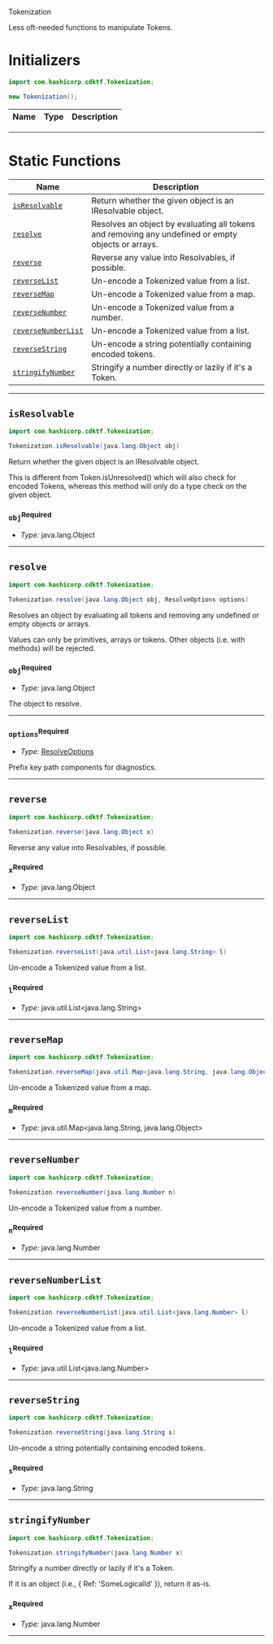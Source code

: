  Tokenization <a name="Tokenization" id="cdktf.Tokenization"></a>

Less oft-needed functions to manipulate Tokens.

# Initializers <a name="Initializers" id="cdktf.Tokenization.Initializer"></a>

```java
import com.hashicorp.cdktf.Tokenization;

new Tokenization();
```

| **Name** | **Type** | **Description** |
| --- | --- | --- |

---


# Static Functions <a name="Static Functions" id="Static Functions"></a>

| **Name** | **Description** |
| --- | --- |
| <code><a href="#cdktf.Tokenization.isResolvable">isResolvable</a></code> | Return whether the given object is an IResolvable object. |
| <code><a href="#cdktf.Tokenization.resolve">resolve</a></code> | Resolves an object by evaluating all tokens and removing any undefined or empty objects or arrays. |
| <code><a href="#cdktf.Tokenization.reverse">reverse</a></code> | Reverse any value into Resolvables, if possible. |
| <code><a href="#cdktf.Tokenization.reverseList">reverseList</a></code> | Un-encode a Tokenized value from a list. |
| <code><a href="#cdktf.Tokenization.reverseMap">reverseMap</a></code> | Un-encode a Tokenized value from a map. |
| <code><a href="#cdktf.Tokenization.reverseNumber">reverseNumber</a></code> | Un-encode a Tokenized value from a number. |
| <code><a href="#cdktf.Tokenization.reverseNumberList">reverseNumberList</a></code> | Un-encode a Tokenized value from a list. |
| <code><a href="#cdktf.Tokenization.reverseString">reverseString</a></code> | Un-encode a string potentially containing encoded tokens. |
| <code><a href="#cdktf.Tokenization.stringifyNumber">stringifyNumber</a></code> | Stringify a number directly or lazily if it's a Token. |

---

## `isResolvable` <a name="isResolvable" id="cdktf.Tokenization.isResolvable"></a>

```java
import com.hashicorp.cdktf.Tokenization;

Tokenization.isResolvable(java.lang.Object obj)
```

Return whether the given object is an IResolvable object.

This is different from Token.isUnresolved() which will also check for
encoded Tokens, whereas this method will only do a type check on the given
object.

### `obj`<sup>Required</sup> <a name="obj" id="cdktf.Tokenization.isResolvable.parameter.obj"></a>

- *Type:* java.lang.Object

---

## `resolve` <a name="resolve" id="cdktf.Tokenization.resolve"></a>

```java
import com.hashicorp.cdktf.Tokenization;

Tokenization.resolve(java.lang.Object obj, ResolveOptions options)
```

Resolves an object by evaluating all tokens and removing any undefined or empty objects or arrays.

Values can only be primitives, arrays or tokens. Other objects (i.e. with methods) will be rejected.

### `obj`<sup>Required</sup> <a name="obj" id="cdktf.Tokenization.resolve.parameter.obj"></a>

- *Type:* java.lang.Object

The object to resolve.

---

### `options`<sup>Required</sup> <a name="options" id="cdktf.Tokenization.resolve.parameter.options"></a>

- *Type:* <a href="#cdktf.ResolveOptions">ResolveOptions</a>

Prefix key path components for diagnostics.

---

## `reverse` <a name="reverse" id="cdktf.Tokenization.reverse"></a>

```java
import com.hashicorp.cdktf.Tokenization;

Tokenization.reverse(java.lang.Object x)
```

Reverse any value into Resolvables, if possible.

### `x`<sup>Required</sup> <a name="x" id="cdktf.Tokenization.reverse.parameter.x"></a>

- *Type:* java.lang.Object

---

## `reverseList` <a name="reverseList" id="cdktf.Tokenization.reverseList"></a>

```java
import com.hashicorp.cdktf.Tokenization;

Tokenization.reverseList(java.util.List<java.lang.String> l)
```

Un-encode a Tokenized value from a list.

### `l`<sup>Required</sup> <a name="l" id="cdktf.Tokenization.reverseList.parameter.l"></a>

- *Type:* java.util.List<java.lang.String>

---

## `reverseMap` <a name="reverseMap" id="cdktf.Tokenization.reverseMap"></a>

```java
import com.hashicorp.cdktf.Tokenization;

Tokenization.reverseMap(java.util.Map<java.lang.String, java.lang.Object> m)
```

Un-encode a Tokenized value from a map.

### `m`<sup>Required</sup> <a name="m" id="cdktf.Tokenization.reverseMap.parameter.m"></a>

- *Type:* java.util.Map<java.lang.String, java.lang.Object>

---

## `reverseNumber` <a name="reverseNumber" id="cdktf.Tokenization.reverseNumber"></a>

```java
import com.hashicorp.cdktf.Tokenization;

Tokenization.reverseNumber(java.lang.Number n)
```

Un-encode a Tokenized value from a number.

### `n`<sup>Required</sup> <a name="n" id="cdktf.Tokenization.reverseNumber.parameter.n"></a>

- *Type:* java.lang.Number

---

## `reverseNumberList` <a name="reverseNumberList" id="cdktf.Tokenization.reverseNumberList"></a>

```java
import com.hashicorp.cdktf.Tokenization;

Tokenization.reverseNumberList(java.util.List<java.lang.Number> l)
```

Un-encode a Tokenized value from a list.

### `l`<sup>Required</sup> <a name="l" id="cdktf.Tokenization.reverseNumberList.parameter.l"></a>

- *Type:* java.util.List<java.lang.Number>

---

## `reverseString` <a name="reverseString" id="cdktf.Tokenization.reverseString"></a>

```java
import com.hashicorp.cdktf.Tokenization;

Tokenization.reverseString(java.lang.String s)
```

Un-encode a string potentially containing encoded tokens.

### `s`<sup>Required</sup> <a name="s" id="cdktf.Tokenization.reverseString.parameter.s"></a>

- *Type:* java.lang.String

---

## `stringifyNumber` <a name="stringifyNumber" id="cdktf.Tokenization.stringifyNumber"></a>

```java
import com.hashicorp.cdktf.Tokenization;

Tokenization.stringifyNumber(java.lang.Number x)
```

Stringify a number directly or lazily if it's a Token.

If it is an object (i.e., { Ref: 'SomeLogicalId' }), return it as-is.

### `x`<sup>Required</sup> <a name="x" id="cdktf.Tokenization.stringifyNumber.parameter.x"></a>

- *Type:* java.lang.Number

---


